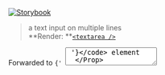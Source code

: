
[![Storybook](https://img.shields.io/badge/Storybook-%23E06A8C?style=flat-square&logo=storybook&labelColor=%23ececec)](https://master--6181962da34217003a0d0018.chromatic.com?path=/story/controls-textarea--default-control)

> a text input on multiple lines<br />
> **Render: **[`<textarea />`](https://developer.mozilla.org/en-US/docs/Web/HTML/Element/textarea)

<Props>
  <CommonProps />

  <Prop icon="html5.png" name="{...props}" type="object">
    Forwarded to <code>{' <textarea /> '}</code> element
  </Prop>
</Props>

#### Example
<Demo.Textarea />